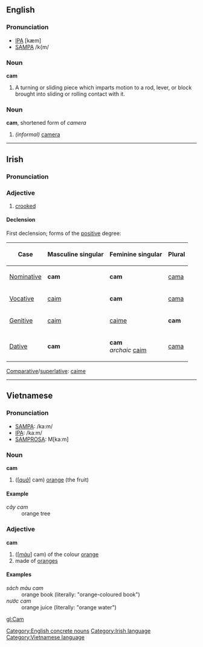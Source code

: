 ==English==

===Pronunciation===
*[[IPA]] [kæm]
*[[SAMPA]] /k{m/

===Noun===
'''cam'''

#A turning or sliding piece which imparts motion to a rod, lever, or block brought into sliding or rolling contact with it.

===Noun===
'''cam''', shortened form of ''camera''

#''(informal)'' [[camera]]

[[Category:English concrete nouns]]

----
==Irish==
===Pronunciation===
{{IPA|[kaːm]}}
===Adjective===
#[[crooked]]

====Declension====
First declension; forms of the [[positive]] degree:
{|border="2" cellpadding="4" cellspacing="0" style="margin: 1em 1em 1em 0; background: #f9f9f9; border: 1px #aaa solid; border-collapse: collapse;"
!Case
!Masculine singular
!Feminine singular
!Plural
|-
| [[Nominative]]
| '''cam'''
| '''cam'''
| [[cama]]
|-
| [[Vocative]]
| [[caim]]
| '''cam'''
| [[cama]]
|-
| [[Genitive]]
| [[caim]]
| [[caime]]
| '''cam'''
|-
| [[Dative]]
| '''cam'''
| '''cam'''<br>''archaic'' [[caim]]
| [[cama]]
|}

[[Comparative]]/[[superlative]]: [[caime]]

[[Category:Irish language]]
----

==Vietnamese==

===Pronunciation===
*[[SAMPA]]: /ka:m/
*[[International Phonetic Alphabet|IPA]]: /kaːm/
*[[SAMPROSA]]: M[kaːm]

===Noun===
'''cam'''

#([''[[quả]]''] cam) [[Orange#Noun|orange]] (the fruit)

====Example====
;''cây cam''
:orange tree

===Adjective===
'''cam'''

#([''[[màu]]''] cam) of the colour [[Orange#Adjective|orange]]
#made of [[Orange#Noun|orange]]s

====Examples====
;''sách màu cam''
:orange book (literally: "orange-coloured book")
;''nước cam''
:orange juice (literally: "orange water")

[[Category:Vietnamese language]]

[[gl:Cam]]